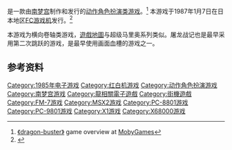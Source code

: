 {{NoteTA
| G1=Games
}}

{{vgname|屠龙战记|ja=ドラゴンバスター}}是一款由[[南梦宫|南梦宫]]制作和发行的[[动作角色扮演类游戏|动作角色扮演类游戏]]。<ref name="mobygames">[http://www.mobygames.com/game/dragon-buster 《dragon-buster》] {{Wayback|url=http://www.mobygames.com/game/dragon-buster |date=20151208065351 }} game overview at [[MobyGames|MobyGames]]</ref> 本游戏于1987年1月7日在日本地区[[FC游戏机|FC游戏机]]发行。<ref name="gamefaqs">{{cite web| url = http://www.gamefaqs.com/nes/578367-dragon-buster/data| title = Release information| publisher = [[GameFAQs|GameFAQs]]| date = | accessdate = 2015-11-26| archive-date = 2015-12-08| archive-url = https://web.archive.org/web/20151208171423/http://www.gamefaqs.com/nes/578367-dragon-buster/data| dead-url = no}}</ref>

本游戏为横向卷轴类游戏，[[遊戲地圖|遊戲地圖]]与超级马里奥系列类似。屠龙战记也是最早采用第二次跳跃的游戏，是最早使用画面血槽的游戏之一。

== 参考资料 ==
{{Reflist}}

{{DEFAULTSORT:Dragon Buster}}
[[Category:1985年电子游戏|Category:1985年电子游戏]]
[[Category:红白机游戏|Category:红白机游戏]]
[[Category:动作角色扮演游戏|Category:动作角色扮演游戏]]
[[Category:南梦宫游戏|Category:南梦宫游戏]]
[[Category:龍相關電子遊戲|Category:龍相關電子遊戲]]
[[Category:街機遊戲|Category:街機遊戲]]
[[Category:FM-7游戏|Category:FM-7游戏]]
[[Category:MSX2游戏|Category:MSX2游戏]]
[[Category:PC-8801游戏|Category:PC-8801游戏]]
[[Category:PC-9801游戏|Category:PC-9801游戏]]
[[Category:X1游戏|Category:X1游戏]]
[[Category:X68000游戏|Category:X68000游戏]]

{{BandaiNamco-stub}}
{{action-rpg-videogame-stub}}